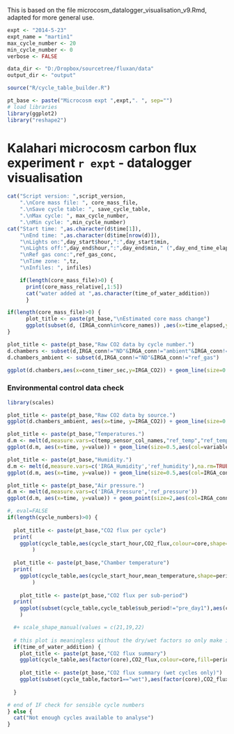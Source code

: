 
This is based on the file microcosm_datalogger_visualisation_v9.Rmd, adapted for more general use.

```r
expt <- "2014-5-23"
expt_name = "martin1"
max_cycle_number <- 20
min_cycle_number <- 0
verbose <- FALSE

data_dir <- "D:/Dropbox/sourcetree/fluxan/data"
output_dir <- "output"

source("R/cycle_table_builder.R")

pt_base <- paste("Microcosm expt ",expt,". ", sep="")
# load libraries
library(ggplot2)
library("reshape2")
```

Kalahari microcosm carbon flux experiment `r expt` - datalogger visualisation
===================================================================
 
```r
cat("Script version: ",script_version,
    ".\nCore mass file: ", core_mass_file,
    ".\nSave cycle table: ", save_cycle_table,
    ".\nMax cycle: ", max_cycle_number,
    ".\nMin cycle: ",min_cycle_number)
cat("Start time: ",as.character(d$time[1]),
    "\nEnd time: ",as.character(d$time[nrow(d)]),
    "\nLights on:",day_start$hour,":",day_start$min,
    "\nLights off:",day_end$hour,":",day_end$min," (",day_end_time_elapsed," hours into experiment)",
    "\nRef gas conc:",ref_gas_conc,
    "\nTime zone: ",tz,
    "\nInfiles: ", infiles)

    if(length(core_mass_file)>0) {
      print(core_mass_relative[,1:5])
      cat("water added at ",as.character(time_of_water_addition))
      }
```



```r
if(length(core_mass_file)>0) {
      plot_title <- paste(pt_base,"\nEstimated core mass change")
      ggplot(subset(d, (IRGA_conn%in%core_names)) ,aes(x=time_elapsed,y=water_content_estimate,colour=factor(IRGA_conn))) + geom_point() + labs(title = plot_title) + facet_wrap(~IRGA_conn,ncol=1) + theme_bw()
} 

```



```r

plot_title <- paste(pt_base,"Raw CO2 data by cycle number.")
d.chambers <- subset(d,IRGA_conn!="ND"&IRGA_conn!="ambient"&IRGA_conn!="ref_gas"&cycle!=0)
d.chambers_ambient <- subset(d,IRGA_conn!="ND"&IRGA_conn!="ref_gas")

ggplot(d.chambers,aes(x=conn_timer_sec,y=IRGA_CO2)) + geom_line(size=0.5, aes(col=IRGA_conn)) + labs(title = plot_title) + facet_wrap(~cycle) + scale_y_continuous(limits=c(200,800)) + theme_bw()

```


### Environmental control data check
```r
library(scales)

plot_title <- paste(pt_base,"Raw CO2 data by source.")
ggplot(d.chambers_ambient, aes(x=time, y=IRGA_CO2)) + geom_line(size=0.5, aes(col=IRGA_conn),position = position_jitter(w = 500, h = 0)) + facet_wrap(~IRGA_conn,ncol=1) + scale_y_continuous(limits=c(200,800)) + labs(title = plot_title) + theme_bw()

plot_title <- paste(pt_base,"Temperatures.")
d.m <- melt(d,measure.vars=c(temp_sensor_col_names,"ref_temp","ref_temp2"))
ggplot(d.m, aes(x=time, y=value)) + geom_line(size=0.5,aes(col=variable),position = position_jitter(w = 500, h = 0)) + scale_y_continuous(limits=c(5,30)) + labs(title = plot_title) + theme_bw()

plot_title <- paste(pt_base,"Humidity.")
d.m <- melt(d,measure.vars=c('IRGA_Humidity','ref_humidity'),na.rm=TRUE,)
ggplot(d.m, aes(x=time, y=value)) + geom_line(size=0.5,aes(col=IRGA_conn),position = position_jitter(w = 500, h = 0)) + facet_wrap(~variable,ncol=1) + labs(title = plot_title) + theme_bw()

plot_title <- paste(pt_base,"Air pressure.")
d.m <- melt(d,measure.vars=c('IRGA_Pressure','ref_pressure'))
ggplot(d.m, aes(x=time, y=value)) + geom_point(size=2,aes(col=IRGA_conn),position = position_jitter(w = 500, h = 0)) + facet_wrap(~variable,ncol=1) + labs(title = plot_title) + theme_bw()


```


```r
#, eval=FALSE
if(length(cycle_numbers)>0) {
  
  plot_title <- paste(pt_base,"CO2 flux per cycle")
  print(    
    ggplot(cycle_table,aes(cycle_start_hour,CO2_flux,colour=core,shape=period)) + geom_point(size=5) + labs(title = plot_title) + theme_bw() + scale_y_continuous(name="CO2 flux (mg C m-2 hr-1)") + theme(axis.title.x = element_text(size=20), axis.text.x  = element_text(size=16), axis.title.y = element_text(size=20), axis.text.y  = element_text(size=16), legend.text=element_text(size=18))  + scale_shape_manual(values = c(21,19,22)) 
        )
  
  plot_title <- paste(pt_base,"Chamber temperature")
  print(
    ggplot(cycle_table,aes(cycle_start_hour,mean_temperature,shape=period,colour=core,)) + geom_point(size=5) + labs(title = plot_title) + theme_bw() + scale_y_continuous(name="chamber temp") + theme(axis.title.x = element_text(size=20), axis.text.x  = element_text(size=16), axis.title.y = element_text(size=20), axis.text.y  = element_text(size=16), legend.text=element_text(size=18))  + scale_shape_manual(values = c(21,19,22)) 
        )  
  
    plot_title <- paste(pt_base,"CO2 flux per sub-period")
  print(    
    ggplot(subset(cycle_table,cycle_table$sub_period!="pre_day1"),aes(core,CO2_flux,fill=core,shape=sub_period)) + geom_boxplot() + labs(title = plot_title) + theme_bw() + scale_y_continuous(name="CO2 flux (mg C m-2 hr-1)") + theme(axis.title.x = element_text(size=20), axis.text.x  = element_text(size=16), axis.title.y = element_text(size=20), axis.text.y  = element_text(size=16), legend.text=element_text(size=18)) 
    ) 

  #+ scale_shape_manual(values = c(21,19,22)
  
  # this plot is meaningless without the dry/wet factors so only make it if we have that info
  if(time_of_water_addition) {
    plot_title <- paste(pt_base,"CO2 flux summary")
    ggplot(cycle_table,aes(factor(core),CO2_flux,colour=core,fill=period)) + geom_boxplot() + labs(title = plot_title) + facet_wrap(~factor1) + theme_bw()
    
    plot_title <- paste(pt_base,"CO2 flux summary (wet cycles only)")
    ggplot(subset(cycle_table,factor1=="wet"),aes(factor(core),CO2_flux,fill=core)) + geom_boxplot() + labs(title = plot_title) + facet_wrap(~period) + theme_bw()
    
  }

# end of IF check for sensible cycle numbers
} else {
  cat("Not enough cycles available to analyse")
}

```


